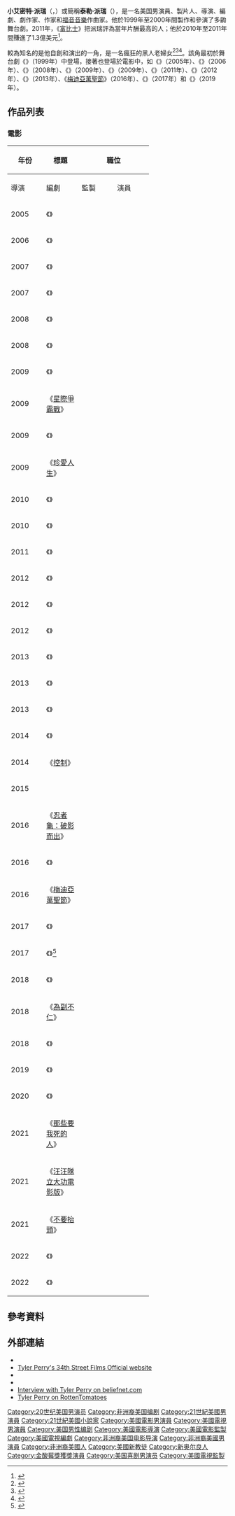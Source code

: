 {{noteTA
| G1 = Show
| G2 = Movie
| G3 = TV|zh-tw:派瑞;zh-cn:派瑞;zh-hk:派利;
}}
{{Infobox entertainer
| type          = 男演員
| name          = 泰勒·派瑞
| foreignname   = {{lang|en|Tyler Perry}}
| image         = Tyler Perry Interview 2016.jpg
| image_size    = 220px
| caption       = 派瑞於2016年
| birth_name    = 小艾密特·派瑞<br>（{{lang|en|Emmitt Perry Jr.}}）
| birth_date    = {{birth date and age|1969|09|13}}
| birth_place   = 美國[[路易西安納州|路易西安納州]][[紐奧良|紐奧良]]
| nationality   = 美國
| alma_mater    = 
| occupation    = 演員、製片人、導演、編劇、劇作家、作家、作曲家
| spouse        = {{Marriage|潔莉拉·貝克萊|2009|2020}}
| children      = 1
| yearsactive   = 1998年至今
| goldenraspberryawards = '''[[金酸莓獎|最差女主角]]'''<br>2013年 《{{link-en|黑瘋婆娘的聖誕節|A Madea Christmas (film)}}》<br>2017年《{{le|梅迪亞萬聖節2|Boo 2! A Madea Halloween}}》
| imageaward = '''喜劇獎最佳劇情片男演員'''<br>2005年 《{{link-en|瘋女日記|Diary of a Mad Black Woman}}》<br>'''喜劇獎最佳劇情片編劇'''<br>2005年 《瘋女日記》<br>'''最佳電影'''<br>2011年 《{{link-en|有色女孩|For Colored Girls}}》<br>'''最佳電影或電視電影導演'''<br>2011年 《有色女孩》
}}
'''小艾密特·派瑞'''（{{lang-en|Emmitt Perry Jr.}}，{{bd|1969年|9月13日||}}）或簡稱'''泰勒·派瑞'''（{{lang-en|Tyler Perry}}），是一名美国男演員、製片人、導演、編劇、劇作家、作家和[[福音音樂|福音音樂]]作曲家。他於1999年至2000年間製作和參演了多齣舞台劇。2011年，《[[富比士|富比士]]》把派瑞評為當年片酬最高的人；他於2010年至2011年間賺進了1.3億美元<ref name="aitken1">{{cite news |last=Aitken |first=Peter C. |url=http://articles.nydailynews.com/2011-09-13/entertainment/30173758_1_forbes-list-browns-and-house-tyler-perry |title=Tyler Perry tops Forbes' list of highest-paid men in entertainment with $130 million made in a year |location=New York |work=Daily News |date=2011-09-13 |accessdate=2011-11-13 |archive-date=2012-09-10 |archive-url=https://www.webcitation.org/6AZP07Dbf?url=http://articles.nydailynews.com/2011-09-13/entertainment/30173758_1_forbes-list-browns-and-house-tyler-perry |dead-url=no }}</ref>。

較為知名的是他自創和演出的{{le|梅迪亞|Madea}}一角，是一名瘋狂的黑人老婦女<ref name="google1">{{cite book|url=https://books.google.com/books?id=R7nlzASASNsC&pg=PA444&dq=Madea+avenging&hl=en&sa=X&ei=LWDfUPOwDarU2QWvyYH4DQ&ved=0CDEQ6AEwAA#v=onepage&q=Madea%20avenging&f=false|title=Another Fine Mess: A History of American Film Comedy|author=Saul Austerlitz|publisher=|date=|accessdate=2012-12-30|archive-date=2013-05-26|archive-url=https://web.archive.org/web/20130526232109/http://books.google.com/books?id=R7nlzASASNsC&pg=PA444&dq=Madea+avenging&hl=en&sa=X&ei=LWDfUPOwDarU2QWvyYH4DQ&ved=0CDEQ6AEwAA#v=onepage&q=Madea%20avenging&f=false|dead-url=no}}</ref><ref>{{cite web |url=http://www.10-movies.com/ |title=10-movies |publisher=10-movies |date= |accessdate=2012-12-31 |deadurl=yes |archiveurl=https://web.archive.org/web/20130423030541/http://www.10-movies.com/ |archivedate=2013-04-23 }}</ref><ref>{{cite book|url=https://books.google.com/books?id=473FLGx5ZFsC&pg=PA131&dq=Madea+large&hl=en&sa=X&ei=OL3rUKnQBabO2QWQyYGwCQ&ved=0CDcQ6AEwAQ#v=onepage&q=Madea%20large&f=false|title=Fierce Angels: The Strong Black Woman in American Life and Culture|author=Sheri Parks|publisher=|date=|accessdate=2013-01-08|archive-date=2013-05-27|archive-url=https://web.archive.org/web/20130527043818/http://books.google.com/books?id=473FLGx5ZFsC&pg=PA131&dq=Madea+large&hl=en&sa=X&ei=OL3rUKnQBabO2QWQyYGwCQ&ved=0CDcQ6AEwAQ#v=onepage&q=Madea%20large&f=false|dead-url=no}}</ref>。該角最初於舞台劇《{{link-en|我可以自己瘋 (戲劇)|I Can Do Bad All by Myself (play)|我可以自己瘋}}》（1999年）中登場，接著也登場於電影中，如《{{link-en|瘋女日記|Diary of a Mad Black Woman}}》（2005年）、《{{link-en|家和萬事興 (電影)|Madea's Family Reunion|家和萬事興}}》（2006年）、《{{link-en|拜見布朗一家|Meet the Browns (film)}}》（2008年）、《{{link-en|黑瘋婆子鬧監獄|Madea Goes to Jail}}》（2009年）、《{{link-en|我可以自己瘋|I Can Do Bad All by Myself (film)}}》（2009年）、《{{link-en|黑瘋婆子的快樂大家庭|Madea's Big Happy Family (film)}}》（2011年）、《{{link-en|黑瘋婆的證人保護計劃|Madea's Witness Protection}}》（2012年）、《{{link-en|黑瘋婆娘的聖誕節|A Madea Christmas (film)}}》（2013年）、《[[梅迪亞萬聖節|梅迪亞萬聖節]]》（2016年）、《{{link-en|梅迪亞萬聖節2|Boo 2! A Madea Halloween}}》（2017年）和《{{link-en|黑瘋婆子的葬禮|A Madea Family Funeral}}》（2019年）。

==作品列表==
===電影===
{| class="wikitable sortable"
|-
! rowspan="2" style="width:33px;" | 年份
! rowspan="2" | 標題
! colspan="5" class="unsortable" | 職位
! rowspan="2"| 附註
|-
! style="width:65px;"| 導演
! style="width:65px;"| 編劇
! style="width:65px;"| 監製
! style="width:65px;"| 演員
! 角色
|- style="text-align:center;"
| 2005
| style="text-align:left;" | 《{{link-en|瘋女日記|Diary of a Mad Black Woman}}》
| {{no}}
| {{yes}}
| {{yes}}
| {{yes}}
| style="text-align:left;" | {{le|梅迪亞|Madea}}／喬／布萊恩
| style="text-align:left;" | 
|- style="text-align:center;"
| 2006
| style="text-align:left;" | 《{{link-en|家和萬事興 (電影)|Madea's Family Reunion|家和萬事興}}》
| {{yes}}
| {{yes}}
| {{yes}}
| {{yes}}
| style="text-align:left;" | 梅迪亞／喬／布萊恩
| style="text-align:left;" | 
|- style="text-align:center;"
| 2007
| style="text-align:left;" | 《{{link-en|爸爸的女兒們|Daddy's Little Girls}}》
| {{yes}}
| {{yes}}
| {{yes}}
| {{no}}
| style="text-align:left;" |
| style="text-align:left;" | 
|- style="text-align:center;"
| 2007
| style="text-align:left;" | 《{{link-en|結婚真好？|Why Did I Get Married?}}》
| {{yes}}
| {{yes}}
| {{yes}}
| {{yes}}
| style="text-align:left;" | Terry Bob
| style="text-align:left;" | 
|- style="text-align:center;"
| 2008
| style="text-align:left;" | 《{{link-en|拜見布朗一家|Meet the Browns (film)}}》
| {{yes}}
| {{yes}}
| {{yes}}
| {{yes}}
| style="text-align:left;" | 梅迪亞／喬
| style="text-align:left;" | 
|- style="text-align:center;"
| 2008
| style="text-align:left;" | 《{{link-en|家庭紛爭 (電影)|The Family That Preys|家庭紛爭}}》
| {{yes}}
| {{yes}}
| {{yes}}
| {{yes}}
| style="text-align:left;" | Ben
| style="text-align:left;" | 
|- style="text-align:center;"
| 2009
| style="text-align:left;" | 《{{link-en|黑瘋婆子鬧監獄|Madea Goes to Jail}}》
| {{yes}}
| {{yes}}
| {{yes}}
| {{yes}}
| style="text-align:left;" | 梅迪亞／喬／布萊恩
| style="text-align:left;" | 
|- style="text-align:center;"
| 2009
| style="text-align:left;" | 《[[星際爭霸戰_(電影)|星際爭霸戰]]》
| {{no}}
| {{no}}
| {{no}}
| {{yes}}
| style="text-align:left;" | Admiral Barnett
| style="text-align:left;" | 
|- style="text-align:center;"
| 2009
| style="text-align:left;" | 《{{link-en|我可以自己瘋|I Can Do Bad All by Myself (film)}}》
| {{yes}}
| {{yes}}
| {{yes}}
| {{yes}}
| style="text-align:left;" | 梅迪亞／喬
| style="text-align:left;" | 
|- style="text-align:center;"
| 2009
| style="text-align:left;" | 《[[珍愛人生|珍愛人生]]》
| {{no}}
| {{no}}
| {{yes}}
| {{no}}
| style="text-align:left;" | 
| style="text-align:left;" | 
|- style="text-align:center;"
| 2010
| style="text-align:left;" | 《{{link-en|結婚真好2|Why Did I Get Married Too?}}》
| {{yes}}
| {{yes}}
| {{yes}}
| {{yes}}
| style="text-align:left;" | Terry Bob
| style="text-align:left;" | 
|- style="text-align:center;"
| 2010
| style="text-align:left;" | 《{{link-en|有色女孩|For Colored Girls}}》
| {{yes}}
| {{yes}}
| {{yes}}
| {{no}}
| style="text-align:left;" | 
| style="text-align:left;" | 
|- style="text-align:center;"
| 2011
| style="text-align:left;" | 《{{link-en|黑瘋婆子的快樂大家庭|Madea's Big Happy Family (film)}}》
| {{yes}}
| {{yes}}
| {{yes}}
| {{yes}}
| style="text-align:left;" | 梅迪亞／喬
| style="text-align:left;" | 
|- style="text-align:center;"
| 2012
| style="text-align:left;" | 《{{link-en|愛轉人生|Good Deeds}}》
| {{yes}}
| {{yes}}
| {{yes}}
| {{yes}}
| style="text-align:left;" | Wesley Deeds
| style="text-align:left;" | 
|- style="text-align:center;"
| 2012
| style="text-align:left;" | 《{{link-en|黑瘋婆的證人保護計劃|Madea's Witness Protection}}》
| {{yes}}
| {{yes}}
| {{yes}}
| {{yes}}
| style="text-align:left;" | 梅迪亞／喬／布萊恩
| style="text-align:left;" | 
|- style="text-align:center;"
| 2012
| style="text-align:left;" | 《{{link-en|FBI重裝戒備|Alex Cross (film)}}》
| {{no}}
| {{no}}
| {{no}}
| {{yes}}
| style="text-align:left;" | {{link-en|艾利克斯·克羅斯|Alex Cross}}
| style="text-align:left;" | 
|- style="text-align:center;"
| 2013
| style="text-align:left;" | 《{{link-en|一位婚姻顧問的自白|Temptation: Confessions of a Marriage Counselor}}》
| {{yes}}
| {{yes}}
| {{yes}}
| {{no}}
| style="text-align:left;" | 
| style="text-align:left;" | 
|- style="text-align:center;"
| 2013
| style="text-align:left;" | 《{{link-en|皮爾普斯一家|Peeples (film)}}》
| {{no}}
| {{no}}
| {{yes}}
| {{no}}
| style="text-align:left;" |
| style="text-align:left;" | 
|- style="text-align:center;"
| 2013
| style="text-align:left;" | 《{{link-en|黑瘋婆娘的聖誕節|A Madea Christmas (film)}}》
| {{yes}}
| {{yes}}
| {{yes}}
| {{yes}}
| style="text-align:left;" | 梅迪亞
| style="text-align:left;" | 
|- style="text-align:center;"
| 2014
| style="text-align:left;" | 《{{link-en|單身媽媽俱樂部|The Single Moms Club}}》
| {{yes}}
| {{yes}}
| {{yes}}
| {{yes}}
| style="text-align:left;" | TK
| style="text-align:left;" | 
|- style="text-align:center;"
| 2014
| style="text-align:left;" | 《[[控制_(2014年電影)|控制]]》
| {{no}}
| {{no}}
| {{no}}
| {{yes}}
| style="text-align:left;" | Tanner Bolt
| style="text-align:left;" | 
|- style="text-align:center;"
| 2015
| style="text-align:left;" | ''{{link-en|Madea's Tough Love|Madea's Tough Love}}''
| {{no}}
| {{no}}
| {{yes}}
| {{yes}}
| style="text-align:left;" | 梅迪亞／喬／布萊恩
| style="text-align:left;" | DVD首映；配音
|- style="text-align:center;"
| 2016
| style="text-align:left;" | 《[[忍者龜：破影而出|忍者龜：破影而出]]》
| {{no}}
| {{no}}
| {{no}}
| {{yes}}
| style="text-align:left;" | {{link-en|巴克斯特·史塔克曼|Baxter Stockman|巴克斯特·史塔克曼博士}}
| style="text-align:left;" | 
|- style="text-align:center;"
| 2016
| style="text-align:left;" | 《{{link-en|我發瘋的那段日子|Brain on Fire (film)}}》
| {{no}}
| {{no}}
| {{no}}
| {{yes}}
| style="text-align:left;" | Richard
| style="text-align:left;" | 
|- style="text-align:center;"
| 2016
| style="text-align:left;" | 《[[梅迪亞萬聖節|梅迪亞萬聖節]]》
| {{yes}}
| {{yes}}
| {{yes}}
| {{yes}}
| style="text-align:left;" | 梅迪亞／喬／布萊恩
| style="text-align:left;" | 
|- style="text-align:center;"
| 2017
| style="text-align:left;" | 《{{link-en|聖誕星|The Star (2017 film)}}》
| {{no}}
| {{no}}
| {{no}}
| {{yes}}
| style="text-align:left;" | Cyrus the Camel
| style="text-align:left;" | 配音
|- style="text-align:center;"
| 2017
| style="text-align:left;" | 《{{link-en|梅迪亞萬聖節2|Boo 2! A Madea Halloween}}》<ref>{{cite news|title=Boo! 2: A Madea Halloween (2017)|url=https://www.movieinsider.com/m15160/madea-boo-2|work=Movie Insider|date=2017-03-09|accessdate=2017-11-01|archive-date=2017-08-18|archive-url=https://web.archive.org/web/20170818004927/https://www.movieinsider.com/m15160/madea-boo-2|dead-url=no}}</ref>
| {{yes}}
| {{yes}}
| {{yes}}
| {{yes}}
| style="text-align:left;" | 梅迪亞／喬／布萊恩
| style="text-align:left;" | 
|- style="text-align:center;"
| 2018
| style="text-align:left;" | 《{{link-en|忍無可忍 (電影)|Acrimony (film)|忍無可忍}}》
| {{yes}}
| {{yes}}
| {{yes}}
| {{no}}
| style="text-align:left;" | 
| style="text-align:left;" | 
|- style="text-align:center;"
| 2018
| style="text-align:left;" | 《[[為副不仁|為副不仁]]》
| {{no}}
| {{no}}
| {{no}}
| {{yes}}
| style="text-align:left;" | [[科林·鮑爾|科林·鮑爾]]
| style="text-align:left;" | 
|- style="text-align:center;"
| 2018
| style="text-align:left;" | 《{{link-en|大智若愚 (2018年電影)|Nobody's Fool (2018 film)|大智若愚}}》
| {{yes}}
| {{yes}}
| {{yes}}
| {{no}}
| style="text-align:left;" | 
| style="text-align:left;" | 
|- style="text-align:center;"
| 2019
| style="text-align:left;" | 《{{link-en|黑瘋婆子的葬禮|A Madea Family Funeral}}》
| {{yes}}
| {{yes}}
| {{yes}}
| {{yes}}
| style="text-align:left;" | 梅迪亞／喬／布萊恩／希斯洛
| style="text-align:left;" | 
|- style="text-align:center;"
| 2020
| style="text-align:left;" | 《{{link-en|葛蕾絲的墜落|A Fall from Grace}}》
| {{yes}}
| {{yes}}
| {{yes}}
| {{yes}}
| style="text-align:left;" | Rory Garraux
| style="text-align:left;" | 
|- style="text-align:center;"
| 2021
| style="text-align:left;" | 《[[那些要我死的人|那些要我死的人]]》
| {{no}}
| {{no}}
| {{no}}
| {{yes}}
| style="text-align:left;" | Officer Arthur Phillip
| style="text-align:left;" | 
|- style="text-align:center;"
| 2021
| style="text-align:left;" | 《[[汪汪隊立大功電影版|汪汪隊立大功電影版]]》
| {{no}}
| {{no}}
| {{no}}
| {{yes}}
| style="text-align:left;" | Gus
| style="text-align:left;" | 配音
|- style="text-align:center;"
| 2021
| style="text-align:left;" | 《[[不要抬頭|不要抬頭]]》
| {{no}}
| {{no}}
| {{no}}
| {{yes}}
| style="text-align:left;" | Jack Bremmer
| style="text-align:left;" | 
|- style="text-align:center;"
| 2022
| style="text-align:left;" | 《{{link-en|爵士人的憂鬱|A Jazzman's Blues}}》
| {{yes}}
| {{yes}}
| {{yes}}
| {{no}}
| style="text-align:left;" | 
| style="text-align:left;" | 
|- style="text-align:center;"
| 2022
| style="text-align:left;" | 《{{link-en|歡慶歸來梅迪亞|A Madea Homecoming}}》
| {{yes}}
| {{yes}}
| {{yes}}
| {{yes}}
| style="text-align:left;" | 梅迪亞／喬／布萊恩
| style="text-align:left;" | 
|}

==參考資料==
{{reflist|30em}}

==外部連結==
* {{Official website|http://www.tylerperry.com/}}
* [http://www.34thstreetfilms.com Tyler Perry's 34th Street Films Official website] {{Wayback|url=http://www.34thstreetfilms.com/ |date=20141216185314 }}
* {{IMDb name|1347153}}
* {{amg name|403164}}
* [http://www.beliefnet.com/houseofpayne/ Interview with Tyler Perry on beliefnet.com] {{Wayback|url=http://www.beliefnet.com/houseofpayne/ |date=20081010074738 }}
* [http://www.rottentomatoes.com/celebrity/tyler_perry/ Tyler Perry on RottenTomatoes] {{Wayback|url=http://www.rottentomatoes.com/celebrity/tyler_perry/ |date=20170223092343 }}

{{简·赫尔索特人道精神奖}}
{{authority control}}
{{DEFAULTSORT:Perry, Tyler}}
[[Category:20世纪美国男演员|Category:20世纪美国男演员]]
[[Category:非洲裔美国编剧|Category:非洲裔美国编剧]]
[[Category:21世紀美國男演員|Category:21世紀美國男演員]]
[[Category:21世紀美國小說家|Category:21世紀美國小說家]]
[[Category:美國電影男演員|Category:美國電影男演員]]
[[Category:美國電視男演員|Category:美國電視男演員]]
[[Category:美国男性编剧|Category:美国男性编剧]]
[[Category:美國電影導演|Category:美國電影導演]]
[[Category:美國電影監製|Category:美國電影監製]]
[[Category:美國電視編劇|Category:美國電視編劇]]
[[Category:非洲裔美国电影导演|Category:非洲裔美国电影导演]]
[[Category:非洲裔美國男演員|Category:非洲裔美國男演員]]
[[Category:非洲裔美國人|Category:非洲裔美國人]]
[[Category:美國新教徒|Category:美國新教徒]]
[[Category:新奥尔良人|Category:新奥尔良人]]
[[Category:金酸莓獎獲獎演員|Category:金酸莓獎獲獎演員]]
[[Category:美国喜剧男演员|Category:美国喜剧男演员]]
[[Category:美國電視監製|Category:美國電視監製]]